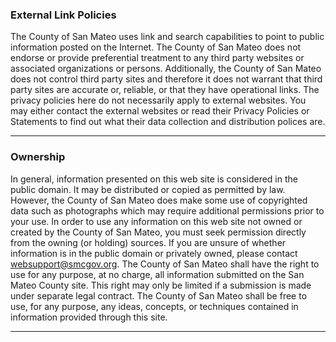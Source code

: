 ### External Link Policies

The County of San Mateo uses link and search capabilities to point to public information posted on the Internet. The County of San Mateo does not endorse or provide preferential treatment to any third party websites or associated organizations or persons. Additionally, the County of San Mateo does not control third party sites and therefore it does not warrant that third party sites are accurate or, reliable, or that they have operational links. The privacy policies here do not necessarily apply to external websites. You may either contact the external websites or read their Privacy Policies or Statements to find out what their data collection and distribution polices are.

----

### Ownership

In general, information presented on this web site is considered in the public domain. It may be distributed or copied as permitted by law. However, the County of San Mateo does make some use of copyrighted data such as photographs which may require additional permissions prior to your use. In order to use any information on this web site not owned or created by the County of San Mateo, you must seek permission directly from the owning (or holding) sources. If you are unsure of whether information is in the public domain or privately owned, please contact [websupport@smcgov.org](mailto:websupport@smcgov.org). The County of San Mateo shall have the right to use for any purpose, at no charge, all information submitted on the San Mateo County site. This right may only be limited if a submission is made under separate legal contract. The County of San Mateo shall be free to use, for any purpose, any ideas, concepts, or techniques contained in information provided through this site.

----